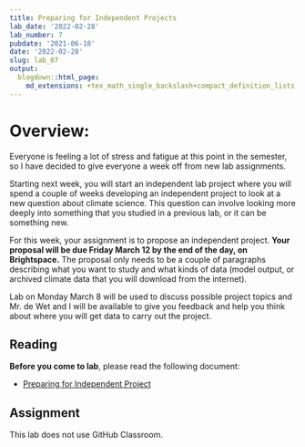 ```yaml
---
title: Preparing for Independent Projects
lab_date: '2022-02-28'
lab_number: 7
pubdate: '2021-06-18'
date: '2022-02-28'
slug: lab_07
output:
  blogdown::html_page:
    md_extensions: +tex_math_single_backslash+compact_definition_lists
---
```

# Overview:

Everyone is feeling a lot of stress and fatigue at this point in the semester, so I have decided to give everyone a week off from new lab assignments.

Starting next week, you will start an independent lab project where you will spend a couple of weeks developing an independent project to look at a new question about climate science. This question can involve looking more deeply into something that you studied in a previous lab, or it can be something new. 

For this week, your assignment is to propose an independent project. **Your proposal will be due Friday March 12 by the end of the day, on Brightspace.** The proposal only needs to be a couple of paragraphs describing what you want to study and what kinds of data (model output, or archived climate data that you will download from the internet).

Lab on Monday March 8 will be used to discuss possible project topics and Mr. de Wet and I will be available to give you feedback and help you think about where you will get data to carry out the project.

## Reading

**Before you come to lab**, please read the following document:

* [Preparing for Independent Project](/lab_docs/lab_07_instructions){target="_blank"}

## Assignment
This lab does not use GitHub Classroom.
